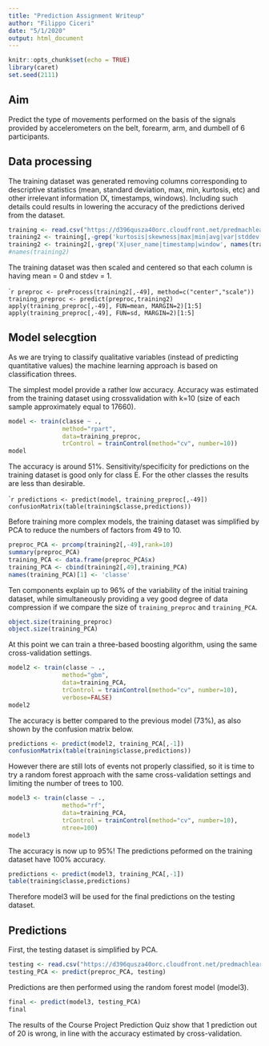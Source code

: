 ```yaml
---
title: "Prediction Assignment Writeup"
author: "Filippo Ciceri"
date: "5/1/2020"
output: html_document
---
```


```r
knitr::opts_chunk$set(echo = TRUE)
library(caret)
set.seed(2111)
```

## Aim

Predict the type of movements performed on the basis of the signals provided by accelerometers on the belt, forearm, arm, and dumbell of 6 participants.

## Data processing

The training dataset was generated removing columns corresponding to descriptive statistics (mean, standard deviation, max, min, kurtosis, etc) and other irrelevant information (X, timestamps, windows). Including such details could results in lowering the accuracy of the predictions derived from the dataset.

```r
training <- read.csv("https://d396qusza40orc.cloudfront.net/predmachlearn/pml-training.csv")
training2 <- training[,-grep('kurtosis|skewness|max|min|avg|var|stddev|total|amplitude', names(training))]
training2 <- training2[,-grep('X|user_name|timestamp|window', names(training))]
#names(training2)
```

The training dataset was then scaled and centered so that each column is having mean = 0 and stdev = 1.

````r
preproc <- preProcess(training2[,-49], method=c("center","scale"))
training_preproc <- predict(preproc,training2)
apply(training_preproc[,-49], FUN=mean, MARGIN=2)[1:5]
apply(training_preproc[,-49], FUN=sd, MARGIN=2)[1:5]
```

## Model selecgtion

As we are trying to classify qualitative variables (instead of predicting quantitative values) the machine learning approach is based on classification threes.

The simplest model provide a rather low accuracy. Accuracy was estimated from the training dataset using crossvalidation with k=10 (size of each sample approximately equal to 17660).

```r
model <- train(classe ~ ., 
               method="rpart", 
               data=training_preproc,
               trControl = trainControl(method="cv", number=10))
model
```

The accuracy is around 51%. Sensitivity/specificity for predictions on the training dataset is good only for class E. For the other classes the results are less than desirable.

````r
predictions <- predict(model, training_preproc[,-49])
confusionMatrix(table(training$classe,predictions))
```

Before training more complex models, the training dataset was simplified by PCA to reduce the numbers of factors from 49 to 10.

```r
preproc_PCA <- prcomp(training2[,-49],rank=10)
summary(preproc_PCA)
training_PCA <- data.frame(preproc_PCA$x)
training_PCA <- cbind(training2[,49],training_PCA)
names(training_PCA)[1] <- 'classe'
```

Ten components explain up to 96% of the variability of the initial training dataset, while simultaneously providing a vey good degree of data compression if we compare the size of `training_preproc` and `training_PCA`.

```r
object.size(training_preproc)
object.size(training_PCA)
```

At this point we can train a three-based boosting algorithm, using the same cross-validation settings.

```r
model2 <- train(classe ~ ., 
               method="gbm", 
               data=training_PCA,
               trControl = trainControl(method="cv", number=10),
               verbose=FALSE)
model2
```

The accuracy is better compared to the previous model (73%), as also shown by the confusion matrix below.

```r
predictions <- predict(model2, training_PCA[,-1])
confusionMatrix(table(training$classe,predictions))
```

However there are still lots of events not properly classified, so it is time to try a random forest approach with the same cross-validation settings and limiting the number of trees to 100.

```r
model3 <- train(classe ~ ., 
               method="rf", 
               data=training_PCA,
               trControl = trainControl(method="cv", number=10),
               ntree=100)
model3
```

The accuracy is now up to 95%! The predictions peformed on the training dataset have 100% accuracy.

```r
predictions <- predict(model3, training_PCA[,-1])
table(training$classe,predictions)
```

Therefore model3 will be used for the final predictions on the testing dataset.

## Predictions

First, the testing dataset is simplified by PCA.

```r
testing <- read.csv("https://d396qusza40orc.cloudfront.net/predmachlearn/pml-testing.csv")
testing_PCA <- predict(preproc_PCA, testing)
```

Predictions are then performed using the random forest model (model3).

```r
final <- predict(model3, testing_PCA)
final
```

The results of the Course Project Prediction Quiz show that 1 prediction out of 20 is wrong, in line with the accuracy estimated by cross-validation.